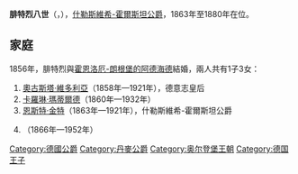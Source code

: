 {{Multiple issues|
{{Expand language|1=en|time=2020-11-24T10:31:41+00:00}}
{{Unreferenced|time=2020-11-24T10:31:41+00:00}}
}}
{{Infobox noble
| name        = 腓特烈八世
| image       = Friedrich VIII von Schleswig-Holstein.jpg
| image_size  = 200px
| succession  = 什勒斯維希-霍爾斯坦公爵
| reign       = 1863年11月15日 — 1880年1月14日
| predecessor = [[弗雷德里克七世|腓特烈七世]]
| successor   = [[恩斯特·金特_(什勒斯維希-霍爾斯坦)|恩斯特·金特]]
| birth_date  = {{Birth date|1829|7|6|df=y}}
| birth_place = {{le|奧古斯滕堡|Augustenborg, Denmark}}
| death_date  = {{Death date and age|1880|1|14|1829|7|6|df=y}}
| death_place = [[威斯巴登|威斯巴登]]
| noble family= [[什勒斯維希-霍爾斯坦-森訥堡-奧古斯滕堡|什勒斯維希-霍爾斯坦-森訥堡-奧古斯滕堡]]
| father      = [[克里斯蒂安·奧古斯特二世|克里斯蒂安·奧古斯特二世]]
| mother      = [[路易絲·丹尼斯基奧-薩姆索|路易絲·丹尼斯基奧-薩姆索]]
}}
'''腓特烈八世'''（{{lang-de|Friedrich VIII.}}，{{bd|1829年|7月6日|1880年|1月14日}}），[[石勒苏益格-荷尔斯泰因统治者列表|什勒斯維希-霍爾斯坦公爵]]，1863年至1880年在位。

== 家庭 ==
1856年，腓特烈與[[霍恩洛厄-朗根堡的阿德海德|霍恩洛厄-朗根堡的阿德海德]]結婚，兩人共有1子3女：
# [[什勒斯維希-霍爾斯坦的奧古斯塔·維多利亞|奧古斯塔·維多利亞]]（1858年—1921年），德意志皇后
# [[卡羅琳·瑪蒂爾德_(什勒斯維希-霍爾斯坦)|卡羅琳·瑪蒂爾德]]（1860年—1932年）
# [[恩斯特·金特_(什勒斯維希-霍爾斯坦)|恩斯特·金特]]（1863年—1921年），什勒斯維希-霍爾斯坦公爵
# {{le|路易絲·索菲 (什勒斯維希-霍爾斯坦)|Princess Louise Sophie of Schleswig-Holstein-Sonderburg-Augustenburg|路易絲·索菲}}（1866年—1952年）

[[Category:德國公爵|Category:德國公爵]]
[[Category:丹麥公爵|Category:丹麥公爵]]
[[Category:奥尔登堡王朝|Category:奥尔登堡王朝]]
[[Category:德国王子|Category:德国王子]]